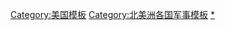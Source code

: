 {{template category|topic=[[美國軍事|美國軍事]]}}

[[Category:美国模板|Category:美国模板]]
[[Category:北美洲各国军事模板|Category:北美洲各国军事模板]]
[[Category:美国军事|*]]